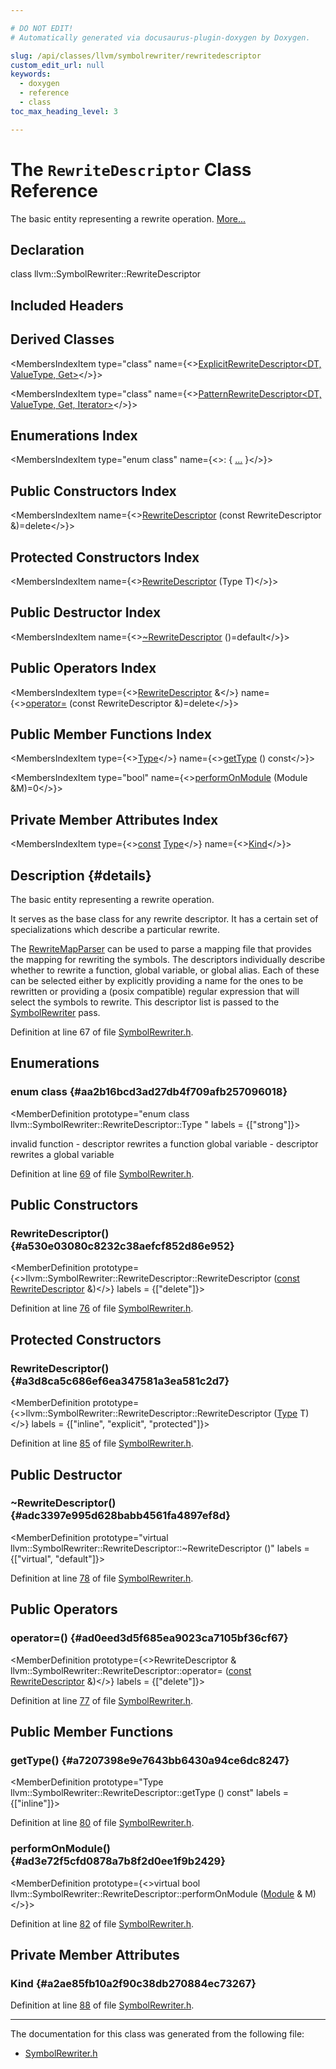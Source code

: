 ```yaml
---

# DO NOT EDIT!
# Automatically generated via docusaurus-plugin-doxygen by Doxygen.

slug: /api/classes/llvm/symbolrewriter/rewritedescriptor
custom_edit_url: null
keywords:
  - doxygen
  - reference
  - class
toc_max_heading_level: 3

---
```





# The `RewriteDescriptor` Class Reference

<DoxygenPage pluginConfig={pluginConfig}>

The basic entity representing a rewrite operation. <a href="#details">More...</a>

## Declaration

<CodeBlock>class llvm::SymbolRewriter::RewriteDescriptor</CodeBlock>

## Included Headers

<IncludesList>
<IncludesListItem
  filePath="llvm/Transforms/Utils/SymbolRewriter.h"
  permalink="/docs/api/files/include/include/llvm/include/llvm/transforms/include/llvm/transforms/utils/symbolrewriter-h"
  isLocal="true" />
</IncludesList>

## Derived Classes

<MembersIndex>

<MembersIndexItem
  type="class"
  name={<><a href="/docs/api/classes/anonymous-namespace-symbolrewriter-cpp-/explicitrewritedescriptor">ExplicitRewriteDescriptor&lt;DT, ValueType, Get&gt;</a></>}>
</MembersIndexItem>

<MembersIndexItem
  type="class"
  name={<><a href="/docs/api/classes/anonymous-namespace-symbolrewriter-cpp-/patternrewritedescriptor">PatternRewriteDescriptor&lt;DT, ValueType, Get, Iterator&gt;</a></>}>
</MembersIndexItem>

</MembersIndex>

## Enumerations Index

<MembersIndex>

<MembersIndexItem
  type="enum class"
  name={<>:  &#123; <a href="#aa2b16bcd3ad27db4f709afb257096018">...</a> &#125;</>}>
</MembersIndexItem>

</MembersIndex>

## Public Constructors Index

<MembersIndex>

<MembersIndexItem
  name={<><a href="#a530e03080c8232c38aefcf852d86e952">RewriteDescriptor</a> (const RewriteDescriptor &amp;)=delete</>}>
</MembersIndexItem>

</MembersIndex>

## Protected Constructors Index

<MembersIndex>

<MembersIndexItem
  name={<><a href="#a3d8ca5c686ef6ea347581a3ea581c2d7">RewriteDescriptor</a> (Type T)</>}>
</MembersIndexItem>

</MembersIndex>

## Public Destructor Index

<MembersIndex>

<MembersIndexItem
  name={<><a href="#adc3397e995d628babb4561fa4897ef8d">~RewriteDescriptor</a> ()=default</>}>
</MembersIndexItem>

</MembersIndex>

## Public Operators Index

<MembersIndex>

<MembersIndexItem
  type={<><a href="/docs/api/classes/llvm/symbolrewriter/rewritedescriptor">RewriteDescriptor</a> &amp;</>}
  name={<><a href="#ad0eed3d5f685ea9023ca7105bf36cf67">operator=</a> (const RewriteDescriptor &amp;)=delete</>}>
</MembersIndexItem>

</MembersIndex>

## Public Member Functions Index

<MembersIndex>

<MembersIndexItem
  type={<><a href="#aa2b16bcd3ad27db4f709afb257096018">Type</a></>}
  name={<><a href="#a7207398e9e7643bb6430a94ce6dc8247">getType</a> () const</>}>
</MembersIndexItem>

<MembersIndexItem
  type="bool"
  name={<><a href="#ad3e72f5cfd0878a7b8f2d0ee1f9b2429">performOnModule</a> (Module &amp;M)=0</>}>
</MembersIndexItem>

</MembersIndex>

## Private Member Attributes Index

<MembersIndex>

<MembersIndexItem
  type={<><a href="/docs/api/files/lib/lib/target/lib/target/aarch64/aarch64promoteconstant-cpp/#a90f8350fecae261c25be85d38b451bff">const</a> <a href="#aa2b16bcd3ad27db4f709afb257096018">Type</a></>}
  name={<><a href="#a2ae85fb10a2f90c38db270884ec73267">Kind</a></>}>
</MembersIndexItem>

</MembersIndex>

## Description {#details}

The basic entity representing a rewrite operation.

It serves as the base class for any rewrite descriptor. It has a certain set of specializations which describe a particular rewrite.

The <a href="/docs/api/classes/llvm/symbolrewriter/rewritemapparser">RewriteMapParser</a> can be used to parse a mapping file that provides the mapping for rewriting the symbols. The descriptors individually describe whether to rewrite a function, global variable, or global alias. Each of these can be selected either by explicitly providing a name for the ones to be rewritten or providing a (posix compatible) regular expression that will select the symbols to rewrite. This descriptor list is passed to the <a href="/docs/api/namespaces/llvm/symbolrewriter">SymbolRewriter</a> pass.

Definition at line 67 of file <a href="/docs/api/files/include/include/llvm/include/llvm/transforms/include/llvm/transforms/utils/symbolrewriter-h">SymbolRewriter.h</a>.

<SectionDefinition>

## Enumerations

### enum class  {#aa2b16bcd3ad27db4f709afb257096018}

<MemberDefinition
  prototype="enum class llvm::SymbolRewriter::RewriteDescriptor::Type "
 labels = {["strong"]}>

<EnumerationList title="Enumeration values">

<Link id="aa2b16bcd3ad27db4f709afb257096018a4bbb8f967da6d1a610596d7257179c2b" />
<EnumerationListItem name="Invalid">

</EnumerationListItem>

<Link id="aa2b16bcd3ad27db4f709afb257096018a86408593c34af77fdd90df932f8b5261" />
<EnumerationListItem name="Function">
invalid
</EnumerationListItem>

<Link id="aa2b16bcd3ad27db4f709afb257096018a43cd1cbc4ca88c2a2c8da1411bed1e41" />
<EnumerationListItem name="GlobalVariable">
function - descriptor rewrites a function
</EnumerationListItem>

<Link id="aa2b16bcd3ad27db4f709afb257096018ab48a3f56cdfca5e9c72851f56baebbc7" />
<EnumerationListItem name="NamedAlias">
global variable - descriptor rewrites a global variable
</EnumerationListItem>

</EnumerationList>

Definition at line <a href="/docs/api/files/include/include/llvm/include/llvm/transforms/include/llvm/transforms/utils/symbolrewriter-h/#l00069">69</a> of file <a href="/docs/api/files/include/include/llvm/include/llvm/transforms/include/llvm/transforms/utils/symbolrewriter-h">SymbolRewriter.h</a>.
</MemberDefinition>

</SectionDefinition>

<SectionDefinition>

## Public Constructors

### RewriteDescriptor() {#a530e03080c8232c38aefcf852d86e952}

<MemberDefinition
  prototype={<>llvm::SymbolRewriter::RewriteDescriptor::RewriteDescriptor (<a href="/docs/api/files/lib/lib/target/lib/target/aarch64/aarch64promoteconstant-cpp/#a90f8350fecae261c25be85d38b451bff">const</a> <a href="/docs/api/classes/llvm/symbolrewriter/rewritedescriptor">RewriteDescriptor</a> &amp;)</>}
  labels = {["delete"]}>

Definition at line <a href="/docs/api/files/include/include/llvm/include/llvm/transforms/include/llvm/transforms/utils/symbolrewriter-h/#l00076">76</a> of file <a href="/docs/api/files/include/include/llvm/include/llvm/transforms/include/llvm/transforms/utils/symbolrewriter-h">SymbolRewriter.h</a>.
</MemberDefinition>

</SectionDefinition>

<SectionDefinition>

## Protected Constructors

### RewriteDescriptor() {#a3d8ca5c686ef6ea347581a3ea581c2d7}

<MemberDefinition
  prototype={<>llvm::SymbolRewriter::RewriteDescriptor::RewriteDescriptor (<a href="#aa2b16bcd3ad27db4f709afb257096018">Type</a> T)</>}
  labels = {["inline", "explicit", "protected"]}>

Definition at line <a href="/docs/api/files/include/include/llvm/include/llvm/transforms/include/llvm/transforms/utils/symbolrewriter-h/#l00085">85</a> of file <a href="/docs/api/files/include/include/llvm/include/llvm/transforms/include/llvm/transforms/utils/symbolrewriter-h">SymbolRewriter.h</a>.
</MemberDefinition>

</SectionDefinition>

<SectionDefinition>

## Public Destructor

### ~RewriteDescriptor() {#adc3397e995d628babb4561fa4897ef8d}

<MemberDefinition
  prototype="virtual llvm::SymbolRewriter::RewriteDescriptor::~RewriteDescriptor ()"
  labels = {["virtual", "default"]}>

Definition at line <a href="/docs/api/files/include/include/llvm/include/llvm/transforms/include/llvm/transforms/utils/symbolrewriter-h/#l00078">78</a> of file <a href="/docs/api/files/include/include/llvm/include/llvm/transforms/include/llvm/transforms/utils/symbolrewriter-h">SymbolRewriter.h</a>.
</MemberDefinition>

</SectionDefinition>

<SectionDefinition>

## Public Operators

### operator=() {#ad0eed3d5f685ea9023ca7105bf36cf67}

<MemberDefinition
  prototype={<>RewriteDescriptor &amp; llvm::SymbolRewriter::RewriteDescriptor::operator= (<a href="/docs/api/files/lib/lib/target/lib/target/aarch64/aarch64promoteconstant-cpp/#a90f8350fecae261c25be85d38b451bff">const</a> <a href="/docs/api/classes/llvm/symbolrewriter/rewritedescriptor">RewriteDescriptor</a> &amp;)</>}
  labels = {["delete"]}>

Definition at line <a href="/docs/api/files/include/include/llvm/include/llvm/transforms/include/llvm/transforms/utils/symbolrewriter-h/#l00077">77</a> of file <a href="/docs/api/files/include/include/llvm/include/llvm/transforms/include/llvm/transforms/utils/symbolrewriter-h">SymbolRewriter.h</a>.
</MemberDefinition>

</SectionDefinition>

<SectionDefinition>

## Public Member Functions

### getType() {#a7207398e9e7643bb6430a94ce6dc8247}

<MemberDefinition
  prototype="Type llvm::SymbolRewriter::RewriteDescriptor::getType () const"
  labels = {["inline"]}>

Definition at line <a href="/docs/api/files/include/include/llvm/include/llvm/transforms/include/llvm/transforms/utils/symbolrewriter-h/#l00080">80</a> of file <a href="/docs/api/files/include/include/llvm/include/llvm/transforms/include/llvm/transforms/utils/symbolrewriter-h">SymbolRewriter.h</a>.
</MemberDefinition>

### performOnModule() {#ad3e72f5cfd0878a7b8f2d0ee1f9b2429}

<MemberDefinition
  prototype={<>virtual bool llvm::SymbolRewriter::RewriteDescriptor::performOnModule (<a href="/docs/api/classes/llvm/module">Module</a> &amp; M)</>}>

Definition at line <a href="/docs/api/files/include/include/llvm/include/llvm/transforms/include/llvm/transforms/utils/symbolrewriter-h/#l00082">82</a> of file <a href="/docs/api/files/include/include/llvm/include/llvm/transforms/include/llvm/transforms/utils/symbolrewriter-h">SymbolRewriter.h</a>.
</MemberDefinition>

</SectionDefinition>

<SectionDefinition>

## Private Member Attributes

### Kind {#a2ae85fb10a2f90c38db270884ec73267}

<MemberDefinition
  prototype="const Type llvm::SymbolRewriter::RewriteDescriptor::Kind">

Definition at line <a href="/docs/api/files/include/include/llvm/include/llvm/transforms/include/llvm/transforms/utils/symbolrewriter-h/#l00088">88</a> of file <a href="/docs/api/files/include/include/llvm/include/llvm/transforms/include/llvm/transforms/utils/symbolrewriter-h">SymbolRewriter.h</a>.
</MemberDefinition>

</SectionDefinition>

<hr/>

The documentation for this class was generated from the following file:

<ul>
<li><a href="/docs/api/files/include/include/llvm/include/llvm/transforms/include/llvm/transforms/utils/symbolrewriter-h">SymbolRewriter.h</a></li>
</ul>

</DoxygenPage>
